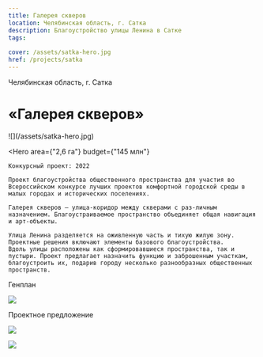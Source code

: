 ```yaml
---
title: Галерея скверов
location: Челябинская область, г. Сатка
description: Благоустройство улицы Ленина в Сатке
tags:
    
cover: /assets/satka-hero.jpg
href: /projects/satka
---
```


Челябинская область, г. Сатка

# «Галерея скверов»

<Wide>
    ![](/assets/satka-hero.jpg)
</Wide>

<Hero
    area={"2,6 га"}
    budget={"145 млн"}
>
    Конкурсный проект: 2022  

    Проект благоустройства общественного пространства для участия во Всероссийском конкурсе лучших проектов комфортной городской среды в малых городах и исторических поселениях.

    Галерея скверов — улица-коридор между скверами с раз-личным назначением. Благоустраиваемое пространство объединяет общая навигация и арт-объекты.

    Улица Ленина разделяется на оживленную часть и тихую жилую зону. Проектные решения включают элементы базового благоустройства.
    Вдоль улицы расположены как сформировавшиеся пространства, так и пустыри. Проект предлагает назначить функцию и заброшенным участкам, благоустроить их, подарив городу несколько разнообразных общественных пространств.
</Hero>

Генплан

![](/assets/satka-00.jpg)

Проектное предложение

![](/assets/satka-01.jpg)

![](/assets/satka-02.jpg)

